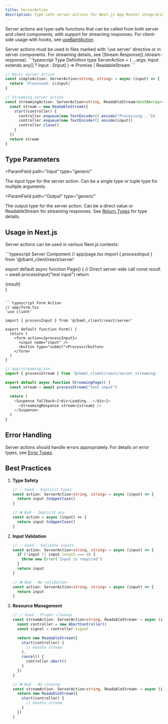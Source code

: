 ```yaml
---
title: ServerAction
description: Type-safe server actions for Next.js App Router integration
---
```


Server actions are type-safe functions that can be called from both server and client components, with support for streaming responses. For client-side usage with hooks, see [useBamlAction](./use-baml-action).

<Warning>
  Server actions must be used in files marked with 'use server' directive or in server components. For streaming details, see [Stream Response](./stream-response).
</Warning>

<CodeBlocks>
```typescript Type Definition
type ServerAction<Input, Output> = (
  ...args: Input extends any[] ? Input : [Input]
) => Promise<Output> | ReadableStream<Uint8Array>
```

```typescript Example Usage
// Basic server action
const simpleAction: ServerAction<string, string> = async (input) => {
  return `Processed: ${input}`
}

// Streaming server action
const streamingAction: ServerAction<string, ReadableStream<Uint8Array>> = async (input) => {
  const stream = new ReadableStream({
    start(controller) {
      controller.enqueue(new TextEncoder().encode("Processing..."))
      controller.enqueue(new TextEncoder().encode(input))
      controller.close()
    }
  })
  return stream
}
```
</CodeBlocks>

## Type Parameters

<ParamField
  path="Input"
  type="generic"
>
  The input type for the server action. Can be a single type or tuple type for multiple arguments.
</ParamField>

<ParamField
  path="Output"
  type="generic"
>
  The output type for the server action. Can be a direct value or ReadableStream for streaming responses. See [Return Types](./return-types) for type details.
</ParamField>

## Usage in Next.js

Server actions can be used in various Next.js contexts:

<CodeBlocks>
```typescript Server Component
// app/page.tsx
import { processInput } from '@/baml_client/react/server'

export default async function Page() {
  // Direct server-side call
  const result = await processInput("test input")
  return <div>{result}</div>
}
```

```typescript Form Action
// app/form.tsx
'use client'

import { processInput } from '@/baml_client/react/server'

export default function Form() {
  return (
    <form action={processInput}>
      <input name="input" />
      <button type="submit">Process</button>
    </form>
  )
}
```

```typescript Streaming Component
// app/streaming.tsx
import { processStream } from '@/baml_client/react/server_streaming'

export default async function StreamingPage() {
  const stream = await processStream("test input")

  return (
    <Suspense fallback={<div>Loading...</div>}>
      <StreamingResponse stream={stream} />
    </Suspense>
  )
}
```
</CodeBlocks>

## Error Handling

Server actions should handle errors appropriately. For details on error types, see [Error Types](./error-types).

## Best Practices

1. **Type Safety**
   ```typescript
   // ✅ Good - Explicit types
   const action: ServerAction<string, string> = async (input) => {
     return input.toUpperCase()
   }

   // ❌ Bad - Implicit any
   const action = async (input) => {
     return input.toUpperCase()
   }
   ```

2. **Input Validation**
   ```typescript
   // ✅ Good - Validate inputs
   const action: ServerAction<string, string> = async (input) => {
     if (!input || input.length === 0) {
       throw new Error('Input is required')
     }
     return input
   }

   // ❌ Bad - No validation
   const action: ServerAction<string, string> = async (input) => {
     return input
   }
   ```

3. **Resource Management**
   ```typescript
   // ✅ Good - Proper cleanup
   const streamAction: ServerAction<string, ReadableStream> = async (input) => {
     const controller = new AbortController()
     const signal = controller.signal

     return new ReadableStream({
       start(controller) {
         // Handle stream
       },
       cancel() {
         controller.abort()
       }
     })
   }

   // ❌ Bad - No cleanup
   const streamAction: ServerAction<string, ReadableStream> = async (input) => {
     return new ReadableStream({
       start(controller) {
         // Handle stream
       }
     })
   }
   ```